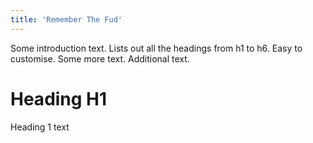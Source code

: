 ```yaml
---
title: 'Remember The Fud'
---
```


Some introduction text. Lists out all the headings from h1 to h6. Easy to customise. Some more text. Additional text.

# Heading H1

Heading 1 text

